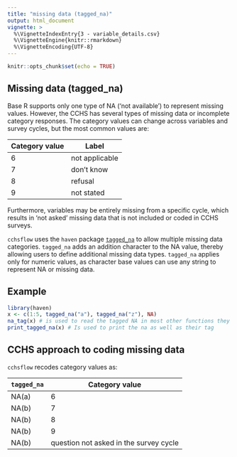 ```yaml
---
title: "missing data (tagged_na)"
output: html_document
vignette: >
  %\VignetteIndexEntry{3 - variable_details.csv}     
  %\VignetteEngine{knitr::rmarkdown} 
  %\VignetteEncoding{UTF-8}
---
```


```r
knitr::opts_chunk$set(echo = TRUE)
```

## Missing data (tagged_na)

Base R supports only one type of NA ('not available') to represent missing 
values. However, the CCHS has several types of missing data or incomplete 
category responses. The category values can change across variables and survey 
cycles, but the most common values are:

| Category value | Label |
|----------------|--------------|
| 6                  | not applicable   |
| 7                  | don't know       |
| 8                  | refusal          |
| 9                  | not stated       |

Furthermore, variables may be entirely missing from a specific cycle, which 
results in 'not asked' missing data that is not included or coded in CCHS 
surveys.

`cchsflow` uses the `haven` package [`tagged_na`](https://haven.tidyverse.org/reference/tagged_na.html) 
to allow multiple missing data categories. `tagged_na` adds an addition 
character to the NA value, thereby allowing users to define additional missing 
data types. `tagged_na` applies only for numeric values, as character base 
values can use any string to represent NA or missing data. 

## Example
```r
library(haven)
x <- c(1:5, tagged_na("a"), tagged_na("z"), NA)
na_tag(x) # is used to read the tagged NA in most other functions they are still viewed as NA
print_tagged_na(x) # Is used to print the na as well as their tag
```

## CCHS approach to coding missing data
`cchsflow` recodes category values as:

| `tagged_na` | Category value | Label |
|----------------|--------------|
| NA(a) | 6                  | not applicable     |
| NA(b) | 7                  | don't know         |
| NA(b) | 8                  | refusal            |
| NA(b) | 9                  | not stated         |
| NA(b) | question not asked in the survey cycle  |
